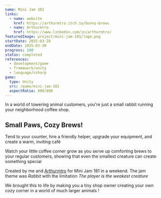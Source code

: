 ```yaml
---
name: Mini Jam 181
links:
  - name: website
    href: https://arthurmtro.itch.io/bunny-brews
  - name: Arthurmtro
    href: https://www.linkedin.com/in/arthurmtro/
featuredImage: project/mini-jam-181/logo.png
startDate: 2025-03-28
endDate: 2025-03-30
progress: 100
status: completed
references:
  - development/game
  - framework/unity
  - language/csharp
game:
  type: Unity
  src: /game/mini-jam-181
  aspectRatio: 800/800
---
```


In a world of towering animal customers, you're just a small rabbit running your neighborhood coffee shop.

## Small Paws, Cozy Brews!

Tend to your counter, hire a friendly helper, upgrade your equipment, and create a warm, inviting café

Watch your little coffee corner grow as you serve up comforting brews to your regular customers, showing that even the smallest creature can create something special

Created by me and [Arthurmtro](https://www.linkedin.com/in/arthurmtro/) for Mini Jam 181 in a weekend. The jam theme was _Rabbit_ with the limitation _The player is the weakest creature_

We brought this to life by making you a tiny shop owner creating your own cozy corner in a world of much larger animals !
